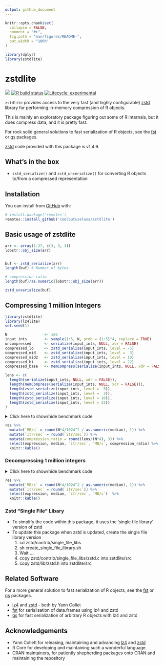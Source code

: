```yaml
---
output: github_document
---
```


<!-- README.md is generated from README.Rmd. Please edit that file -->

```r
knitr::opts_chunk$set(
  collapse = FALSE,
  comment = "#>",
  fig.path = "man/figures/README-",
  out.width = "100%"
)

library(dplyr)
library(zstdlite)
```

# zstdlite

<!-- badges: start -->
![](https://img.shields.io/badge/cool-useless-green.svg)
[![R build status](https://github.com/coolbutuseless/zstdlite/workflows/R-CMD-check/badge.svg)](https://github.com/coolbutuseless/zstdlite/actions)
[![Lifecycle: experimental](https://img.shields.io/badge/lifecycle-experimental-orange.svg)](https://www.tidyverse.org/lifecycle/#experimental)
<!-- badges: end -->

`zstdlite` provides access to the very fast (and highly configurable) 
 [zstd](https://github.com/facebook/zstd) library for performing in-memory compression of 
R objects.

This is mainly an exploratory package figuring out some of R internals, but 
it does compress data, and it is pretty fast.

For rock solid general solutions to fast serialization of R objects, see the 
[fst](https://github.com/fstpackage/fst) or [qs](https://cran.r-project.org/package=qs) packages.

[zstd](https://github.com/facebook/zstd) code provided with this package is v1.4.9.

## What's in the box

* `zstd_serialize()` and `zstd_unserialize()` for converting R objects to/from
  a compressed representation

## Installation

You can install from [GitHub](https://github.com/coolbutuseless/zstdlite) with:

``` r
# install.package('remotes')
remotes::install_github('coolbutuseless/zstdlite')
```

## Basic usage of zstdlite

```r
arr <- array(1:27, c(3, 3, 3))
lobstr::obj_size(arr)


buf <- zstd_serialize(arr)
length(buf) # Number of bytes

# compression ratio
length(buf)/as.numeric(lobstr::obj_size(arr))

zstd_unserialize(buf)
```





## Compressing 1 million Integers


```r
library(zstdlite)
library(lz4lite)
set.seed(1)

N                 <- 1e6
input_ints        <- sample(1:5, N, prob = (1:5)^4, replace = TRUE)
uncompressed      <- serialize(input_ints, NULL, xdr = FALSE)
compressed_lo     <- zstd_serialize(input_ints, level = -5)
compressed_mid    <- zstd_serialize(input_ints, level =  3)
compressed_mid2   <- zstd_serialize(input_ints, level = 10)
compressed_hi     <- zstd_serialize(input_ints, level = 22)
compressed_base   <- memCompress(serialize(input_ints, NULL, xdr = FALSE))
```


```r
lens <- c(
  length(serialize(input_ints, NULL, xdr = FALSE)),
  length(memCompress(serialize(input_ints, NULL, xdr = FALSE))),
  length(zstd_serialize(input_ints, level = -5)),
  length(zstd_serialize(input_ints, level =  3)),
  length(zstd_serialize(input_ints, level = 10)),
  length(zstd_serialize(input_ints, level = 22))
)
```



<details>
<summary> Click here to show/hide benchmark code </summary>

```r
library(zstdlite)

res <- bench::mark(
  serialize(input_ints, NULL, xdr = FALSE),
  memCompress(serialize(input_ints, NULL, xdr = FALSE)),
  zstd_serialize(input_ints, level =  -5),
  zstd_serialize(input_ints, level =   3),
  zstd_serialize(input_ints, level =  10),
  zstd_serialize(input_ints, level =  22),
  check = FALSE
)
```
</details>


```r
res %>% 
  mutate(`MB/s` = round(N*4/1024^2 / as.numeric(median), 1)) %>%
  mutate(`itr/sec` = round(`itr/sec`)) %>%
  mutate(compression_ratio = round(lens/(N*4), 3)) %>%
  select(expression, median, `itr/sec`, `MB/s`, compression_ratio) %>%
  knitr::kable()
```


### Decompressing 1 million integers


<details>
<summary> Click here to show/hide benchmark code </summary>

```r
res <- bench::mark(
  unserialize(uncompressed),
  zstd_unserialize(compressed_lo),
  zstd_unserialize(compressed_mid2),
  zstd_unserialize(compressed_hi),
  unserialize(memDecompress(compressed_base, type = 'gzip')),
  check = TRUE
)
```

</details>

```r
res %>% 
  mutate(`MB/s` = round(N*4/1024^2 / as.numeric(median), 1)) %>%
  mutate(`itr/sec` = round(`itr/sec`)) %>%
  select(expression, median, `itr/sec`, `MB/s`)  %>%
  knitr::kable()
```



### Zstd "Single File" Libary

* To simplify the code within this package, it uses the 'single file library' version of zstd
* To update this package when zstd is updated, create the single file library version
    1. cd zstd/contrib/single_file_libs
    2. sh create_single_file_library.sh
    3. Wait.....
    4. copy zstd/contrib/single_file_libs/zstd.c into zstdlite/src
    5. copy zstd/lib/zstd.h into zstdlite/src

## Related Software


For a more general solution to fast serialization of R objects, see the 
[fst](https://github.com/fstpackage/fst) or [qs](https://cran.r-project.org/package=qs) packages.

* [lz4](https://github.com/lz4/lz4) and [zstd](https://github.com/facebook/zstd) - both by Yann Collet
* [fst](https://github.com/fstpackage/fst) for serialisation of data.frames using
  lz4 and zstd
* [qs](https://cran.r-project.org/package=qs) for fast serialization of arbitrary R objects
  with lz4 and zstd

## Acknowledgements

* Yann Collett for releasing, maintaining and advancing 
[lz4](https://github.com/lz4/lz4) and [zstd](https://github.com/facebook/zstd)
* R Core for developing and maintaining such a wonderful language.
* CRAN maintainers, for patiently shepherding packages onto CRAN and maintaining
  the repository
